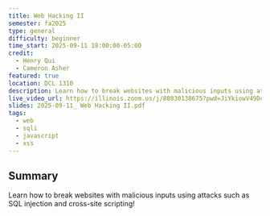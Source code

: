 ```yaml
---
title: Web Hacking II
semester: fa2025
type: general
difficulty: beginner
time_start: 2025-09-11 18:00:00-05:00
credit:
  - Henry Qui
  - Cameron Asher
featured: true
location: DCL 1310
description: Learn how to break websites with malicious inputs using attacks such as SQL injection and cross-site scripting!
live_video_url: https://illinois.zoom.us/j/88030138675?pwd=JiYkiowV49DcJRSNw0aQfQU9YgNi6l.1
slides: 2025-09-11_ Web Hacking II.pdf
tags:
  - web
  - sqli
  - javascript
  - xss
---
```

## Summary
Learn how to break websites with malicious inputs using attacks such as SQL injection and cross-site scripting!
